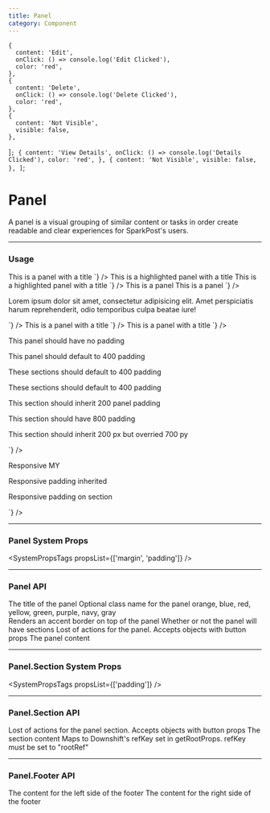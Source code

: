 ```yaml
---
title: Panel
category: Component
---
```



    {
      content: 'Edit',
      onClick: () => console.log('Edit Clicked'),
      color: 'red',
    },
    {
      content: 'Delete',
      onClick: () => console.log('Delete Clicked'),
      color: 'red',
    },
    {
      content: 'Not Visible',
      visible: false,
    },
  ]`;
    {
      content: 'View Details',
      onClick: () => console.log('Details Clicked'),
      color: 'red',
    },
    {
      content: 'Not Visible',
      visible: false,
    },
  ]`;

# Panel

A panel is a visual grouping of similar content or tasks in order create readable and clear experiences for SparkPost's users.

---

### Usage

<LiveCode>
  <LiveCode.Content
    title="With a Title"
    code={`
      <Panel.LEGACY className="my-class" title="Title" sectioned>
        This is a panel with a title
      </Panel.LEGACY>
    `}
  />
  <LiveCode.Content
    title="With an Accent"
    code={`
      <>
        <Panel.LEGACY mb={300} accent sectioned>
          This is a highlighted panel with a title
        </Panel.LEGACY>
        <Panel.LEGACY mb={300} accent="orange" sectioned>
          This is a highlighted panel with a title
        </Panel.LEGACY>
      </>
    `}
  />
  <LiveCode.Content
    title="With a Footer"
    code={`
      <>
        <Panel.LEGACY title="Title" accent sectioned>
          This is a panel
        </Panel.LEGACY>
        <Panel.LEGACY.Footer mb={400} left="Left aligned" right="Right aligned"></Panel.Footer>
        <Panel.LEGACY title="Title" accent sectioned>
          This is a panel
        </Panel.LEGACY>
        <Panel.LEGACY.Footer mb={400} left="Left aligned" right="Right aligned"></Panel.Footer>
      </>
    `}
  />
  <LiveCode.Content
    title="With Actions"
    code={`
      <Panel.LEGACY actions={${actions}} accent="red" title="Panel with Actions">
        <Panel.LEGACY.Section actions={${sectionActions}}>
          <p>
            Lorem ipsum dolor sit amet, consectetur adipisicing elit. Amet perspiciatis harum
            reprehenderit, odio temporibus culpa beatae iure!
          </p>
        </Panel.LEGACY.Section>
      </Panel.LEGACY>
    `}
  />
  <LiveCode.Content
    title="With a Title"
    code={`
      <Panel.LEGACY className="my-class" title="Title" sectioned>
      This is a panel with a title
    </Panel.LEGACY>
    `}
  />
  <LiveCode.Content
    title="With a Title"
    code={`
      <Panel.LEGACY className="my-class" title="Title" sectioned>
      This is a panel with a title
    </Panel.LEGACY>
    `}
  />
  <LiveCode.Content
    title="System Props"
    code={`
      <>
        <Panel.LEGACY mb="400">
          <p>This panel should have no padding</p>
        </Panel.LEGACY>
        <Panel.LEGACY sectioned mb="400">
          <p>This panel should default to 400 padding</p>
        </Panel.LEGACY>
        <Panel.LEGACY mb="400">
          <Panel.LEGACY.Section>
            <p>These sections should default to 400 padding</p>
          </Panel.LEGACY.Section>
          <Panel.LEGACY.Section>
            <p>These sections should default to 400 padding</p>
          </Panel.LEGACY.Section>
        </Panel.LEGACY>
        <Panel.LEGACY padding="200" mb="400">
          <Panel.LEGACY.Section>
            <p>This section should inherit 200 panel padding</p>
          </Panel.LEGACY.Section>
          <Panel.LEGACY.Section p="800">
            <p>This section should have 800 padding</p>
          </Panel.LEGACY.Section>
          <Panel.LEGACY.Section py="700">
            <p>This section should inherit 200 px but overried 700 py</p>
          </Panel.LEGACY.Section>
        </Panel.LEGACY>
      </>
    `}
  />
  <LiveCode.Content
    title="Responsive System Props"
    code={`
      <>
        <Panel.LEGACY sectioned my={['200', '300', '600', '800']} mb="400">
          <p>Responsive MY</p>
        </Panel.LEGACY>
        <Panel.LEGACY p={['600', '200', '500', '800']}>
          <Panel.LEGACY.Section>
            <p>Responsive padding inherited</p>
          </Panel.LEGACY.Section>
          <Panel.LEGACY.Section p={['600', '600', '800', '200']}>
            <p>Responsive padding on section</p>
          </Panel.LEGACY.Section>
        </Panel.LEGACY>
      </>
    `}
  />
</LiveCode>

---

### Panel System Props

<SystemPropsTags propsList={['margin', 'padding']} />

---

### Panel API

<Prop name="title" type="node">
  The title of the panel
</Prop>

<Prop name="className" type="string">
  Optional class name for the panel
</Prop>

<Prop name="accent" type="bool | string">
  orange, blue, red, yellow, green, purple, navy, gray <br />
  Renders an accent border on top of the panel
</Prop>

<Prop name="sectioned" type="bool">
  Whether or not the panel will have sections
</Prop>

<Prop name="actions" type="array">
  Lost of actions for the panel. Accepts objects with button props
</Prop>

<Prop name="children" type="node">
  The panel content
</Prop>

---

### Panel.Section System Props

<SystemPropsTags propsList={['padding']} />

---

### Panel.Section API

<Prop name="actions" type="array">
  Lost of actions for the panel section. Accepts objects with button props
</Prop>

<Prop name="children" type="node">
  The section content
</Prop>

<Prop name="rootRef" type="function">
  Maps to Downshift's refKey set in getRootProps. refKey must be set to
  "rootRef"
</Prop>

---

### Panel.Footer API

<Prop name="left" type="node">
  The content for the left side of the footer
</Prop>

<Prop name="right" type="node">
  The content for the right side of the footer
</Prop>
